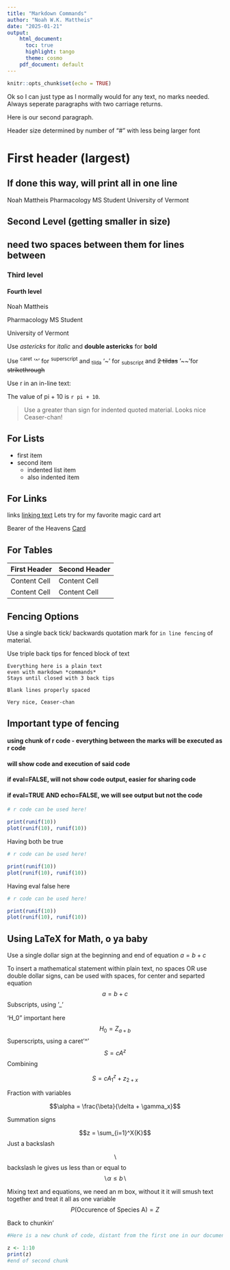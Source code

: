 ```yaml
---
title: "Markdown Commands"
author: "Noah W.K. Mattheis"
date: "2025-01-21"
output: 
    html_document: 
      toc: true
      highlight: tango
      theme: cosmo
    pdf_document: default
---
```


```r
knitr::opts_chunk$set(echo = TRUE)
```

Ok so I can just type as I normally would for any text, no marks needed. 
Always seperate paragraphs with two carriage returns.


Here is our second paragraph.

Header size determined by number of "#" with less being larger font

# First header (largest)

## If done this way, will print all in one line
Noah Mattheis
Pharmacology MS Student
University of Vermont

## Second Level (getting smaller in size)
## need two spaces between them for lines between


### Third level

#### Fourth level
Noah Mattheis

Pharmacology MS Student

University of Vermont

Use *astericks* for *italic* and **double astericks** for **bold**

Use ^caret^ '^' for ^superscript^ and ~tilda~ '~' for ~subscript~ and ~~2 tildas~~ '~~'for ~~strikethrough~~

Use r in an in-line text:

The value of pi + 10 is `r pi + 10`.

> Use a greater than sign for indented quoted material. Looks nice Ceaser-chan! 

## For Lists

- first item
- second item
    - indented list item
    + also indented item
    
## For Links

links [linking text](website address)
Lets try for my favorite magic card art
    
  Bearer of the Heavens [Card](https://gatherer.wizards.com/pages/card/details.aspx?name=Bearer%20of%20the%20Heavens)
    
## For Tables

First Header | Second Header
------------ | -------------
Content Cell | Content Cell
Content Cell | Content Cell

## Fencing Options

Use a single back tick/ backwards quotation mark for `in line fencing` of material.

Use triple back tips for fenced block of text

```
Everything here is a plain text
even with markdown *commands*
Stays until closed with 3 back tips

Blank lines properly spaced

Very nice, Ceaser-chan
```

## Important type of fencing
#### using chunk of r code - everything between the marks will be executed as r code
#### will show code and execution of said code
#### if eval=FALSE, will not show code output, easier for sharing code
#### if eval=TRUE AND echo=FALSE, we will see output but not the code

```r
# r code can be used here! 

print(runif(10))
plot(runif(10), runif(10))


```

Having both be true

```r
# r code can be used here! 

print(runif(10))
plot(runif(10), runif(10))


```

Having eval false here

```r
# r code can be used here! 

print(runif(10))
plot(runif(10), runif(10))


```

## Using LaTeX for Math, o ya baby

Use a single dollar sign at the beginning and end of equation $a = b + c$ 

To insert a mathematical statement within plain text, no spaces
OR use double dollar signs, can be used with spaces, for center and separted equation 
$$ a = b + c $$
Subscripts, using '_'

'H_0" important here
$$H_0 = Z_{a + b}$$
Superscripts, using a caret '^'
$$S = cA^z$$
Combining 

$$S=cA^z_1 + z_{2 + x}$$

Fraction with variables

$$\alpha = \frac{\beta}{\delta + \gamma_x}$$

Summation signs

$$z = \sum_{i=1}^X{K}$$
Just a backslash

$$\backslash$$
backslash le gives us less than or equal to
$$\backslash \alpha \le b \backslash$$

Mixing text and equations, we need an m box, without it it will smush text together and treat it all as one variable
$$P(\mbox{Occurence of Species A}) = Z$$

Back to chunkin'
```r
#Here is a new chunk of code, distant from the first one in our document.

z <- 1:10
print(z)
#end of second chunk
```
